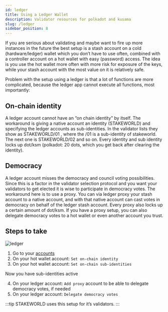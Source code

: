 ```yaml
---
id: ledger
title: Using a Ledger Wallet
description: Validator resources for polkadot and kusama
slug: /ledger
sidebar_position: 8
---
```


If you are serious about validating and maybe want to fire up more instances in the future the best setup is a stash account on a cold (hardware/ledger) wallet which you don’t have to use often, combined with a controller account on a hot wallet with easy (password) access. The idea is you use the hot wallet more often with more risk for exposure of the keys, while your stash account with the most value on it is relatively safe.

Problem with the setup using a ledger is that a lot of functions are more complicated, because the ledger app cannot execute all functions, most importantly:

## On-chain identity

A ledger account cannot have an “on chain identity” by itself. The workaround is giving a native account an identity (STAKEWORLD) and specifying the ledger accounts as sub-identities. In the validator lists they show as STAKEWORLD/01 , where the /01 is a sub-identity of stakeworld. The next one is STAKEWORLD/02 and so on. Every identity and sub identity locks up dot/ksm (polkadot: 20 dots, which you get back after clearing the identity).


## Democracy

A ledger account misses the democracy and council voting possibilities. Since this is a factor in the validator selection protocol and you want your validators to get elected it is wise to participate in democracy votes. The workaround here is to use a proxy. You can via ledger proxy your stash account to a native account, and with that native account can cast votes in democracy on behalf of the ledger stash account. Every proxy also locks up a certain amount of dot/ksm.
If you have a proxy setup, you can also delegate democracy votes to a hot wallet or even another account you trust.

## Steps to take
![ledger](/img/ledger.png)

1. Go to your [accounts](https://polkadot.js.org/apps/?rpc=wss%3A%2F%2Fkusama-rpc.polkadot.io#/accounts)
2. On your hot wallet account: `Set on-chain identity`
3. On your hot wallet account: `Set on-chain sub-identities`

Now you have sub-identities active

4. On your ledger account: `Add proxy` account to be able to delegate democracy votes, if needed
5. On your ledger account: `Delegate democracy votes`

:::tip
STAKEWORLD uses this setup for it’s validators.
:::

